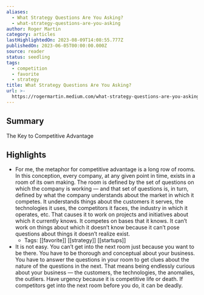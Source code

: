 ```yaml
---
aliases:
  - What Strategy Questions Are You Asking?
  - what-strategy-questions-are-you-asking
author: Roger Martin
category: articles
lastHighlightedOn: 2023-08-09T14:08:55.777Z
publishedOn: 2023-06-05T00:00:00.000Z
source: reader
status: seedling
tags:
  - competition
  - favorite
  - strategy
title: What Strategy Questions Are You Asking?
url: >-
  https://rogermartin.medium.com/what-strategy-questions-are-you-asking-587d32239a48
---
```

## Summary

The Key to Competitive Advantage

## Highlights

- For me, the metaphor for competitive advantage is a long row of rooms. In this conception, every company, at any given point in time, exists in a room of its own making. The room is defined by the set of questions on which the company is working — and that set of questions is, in turn, defined by what the company understands about the market in which it competes. It understands things about the customers it serves, the technologies it uses, the competitors it faces, the industry in which it operates, etc. That causes it to work on projects and initiatives about which it currently knows. It competes on bases that it knows. It can’t work on things about which it doesn’t know because it can’t pose questions about things it doesn’t realize exist.
    - Tags: [[favorite]] [[strategy]] [[startups]]
- It is not easy. You can’t get into the next room just because you want to be there. You have to be thorough and conceptual about your business. You have to answer the questions in your room to get clues about the nature of the questions in the next. That means being endlessly curious about your business — the customers, the technologies, the anomalies, the outliers. Have urgency because it is competitive life or death. If competitors get into the next room before you do, it can be deadly.
